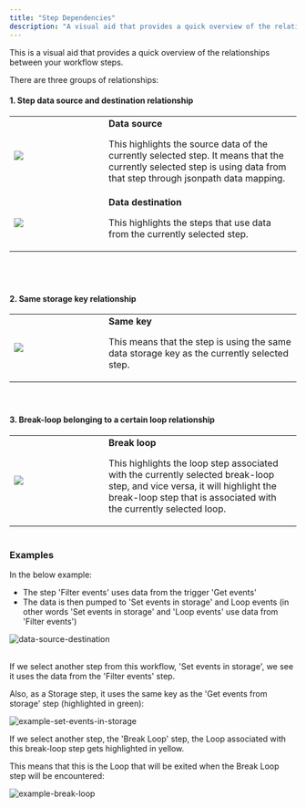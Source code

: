 ```yaml
---
title: "Step Dependencies"
description: "A visual aid that provides a quick overview of the relationships between your workflow steps. "
---
```


This is a visual aid that provides a quick overview of the relationships between your workflow steps. 

There are three groups of relationships:

#### 1. Step data source and destination relationship<br/>


<table style="border: 0; margin-bottom: 40px;">
  <tr>
    <td style="vertical-align: middle; width: 150px;">
      <img     src="https://images.ctfassets.net/p3dvvupz8xw4/1Lc9G68mLhQNxqmUhbJ28X/1b9643a5d98e9a04a2b5bbdfb2c81be7/Screenshot_2023-04-19_at_11.39.26.png" />
    </td>
    <td style="vertical-align: middle;">
      <b>Data source</b>
      <p>This highlights the source data of the currently selected step.
It means that the currently selected step is using data from that step through jsonpath data mapping.</p></td>
  </tr>
    <tr>
    <td style="vertical-align: middle; width: 150px;">
      <img     src="https://images.ctfassets.net/p3dvvupz8xw4/1EO1SPyCa84QpUvELNxJfh/ac226d3fce29ca1cca1c910e2ded906e/Screenshot_2023-04-19_at_11.39.04.png" />
    </td>
    <td style="vertical-align: middle;">
      <b>Data destination</b>
      <p>This highlights the steps that use data from the currently selected step.<p></td>
  </tr>
</table>


#### <br/><br/>2. Same storage key relationship<br/>


<table style="border: 0; margin-bottom: 40px;">
  <tr>
    <td style="vertical-align: middle; width: 150px;">
      <img     src="https://images.ctfassets.net/p3dvvupz8xw4/5WCal01LPXxT1AU10QagHd/889f272963d516832caacd1681ca01cc/Screenshot_2023-04-19_at_11.40.30.png" />
    </td>
    <td style="vertical-align: middle;">
      <b>Same key</b>
      <p>This means that the step is using the same data storage key as the currently selected step.</p></td>
  </tr>
</table>


#### <br/>3. Break-loop belonging to a certain loop relationship


<table style="border: 0; margin-bottom: 40px;">
  <tr>
    <td style="vertical-align: middle; width: 150px;">
      <img     src="https://images.ctfassets.net/p3dvvupz8xw4/7ef6Xjg0Lhxp7SrshXk6NF/4225188aeb626e13ce476babf185ea70/Screenshot_2023-04-19_at_11.40.05.png" />
    </td>
    <td style="vertical-align: middle;">
      <b>Break loop</b>
      <p>This highlights the loop step associated with the currently selected break-loop step, and vice versa, it will highlight the break-loop step that is associated with the currently selected loop.</p></td>
  </tr>
</table>


#### 

### Examples

In the below example:

- The step 'Filter events' uses data from the trigger 'Get events'
- The data is then pumped to 'Set events in storage' and Loop events (in other words 'Set events in storage' and 'Loop events' use data from 'Filter events')

![data-source-destination](/images/platform/automation-integration/building-workflows/shortcuts/step-dependencies/7tDp2AAGap2prdBHE8M07q_data-source-destination.png)

<br/>If we select another step from this workflow, 'Set events in storage', we see it uses the data from the 'Filter events' step. 

Also, as a Storage step, it uses the same key as the 'Get events from storage' step (highlighted in green):

![example-set-events-in-storage](/images/platform/automation-integration/building-workflows/shortcuts/step-dependencies/4jh6ewP1NXc4wglhgwBQfr_example-set-events-in-storage.png)

If we select another step, the 'Break Loop' step, the Loop associated with this break-loop step gets highlighted in yellow. 

This means that this is the Loop that will be exited when the Break Loop step will be encountered:

![example-break-loop](/images/platform/automation-integration/building-workflows/shortcuts/step-dependencies/28qfP1Lk4RIIlKl3prVhbe_example-break-loop.png)
